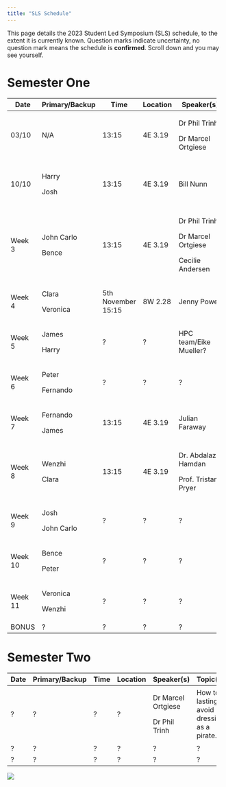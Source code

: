 ```yaml
---
title: "SLS Schedule"
---
```


This page details the 2023 Student Led Symposium (SLS) schedule, to the extent it is currently known. Question marks indicate uncertainty, no question mark means the schedule is **confirmed**. Scroll down and you may see yourself.

# Semester One

+----------+----------------+--------------------+----------+------------------------+--------------------------------+
| Date     | Primary/Backup | Time               | Location | Speaker(s)             | Topic(s)                       |
+==========+================+====================+==========+========================+================================+
| 03/10    | N/A            | 13:15              | 4E 3.19  | Dr Phil Trinh          | Introduction to SLS.           |
|          |                |                    |          |                        |                                |
|          |                |                    |          | Dr Marcel Ortgiese     |                                |
+----------+----------------+--------------------+----------+------------------------+--------------------------------+
| 10/10    | Harry          | 13:15              | 4E 3.19  | Bill Nunn              | Basic Git and GitHub.          |
|          |                |                    |          |                        |                                |
|          | Josh           |                    |          |                        | A website.                     |
+----------+----------------+--------------------+----------+------------------------+--------------------------------+
| Week 3   | John Carlo     | 13:15              | 4E 3.19  | Dr Phil Trinh          | Life as a PhD Student.         |
|          |                |                    |          |                        |                                |
|          | Bence          |                    |          | Dr Marcel Ortgiese     | Software/Literature tools.     |
|          |                |                    |          |                        |                                |
|          |                |                    |          | Cecilie Andersen       | Time Management.               |
+----------+----------------+--------------------+----------+------------------------+--------------------------------+
| Week 4   | Clara          | 5th November 15:15 | 8W 2.28  | Jenny Power            | How to give a good talk        |
|          |                |                    |          |                        |                                |
|          | Veronica       |                    |          |                        |                                |
+----------+----------------+--------------------+----------+------------------------+--------------------------------+
| Week 5   | James          | ?                  | ?        | HPC team/Eike Mueller? | HPC?                           |
|          |                |                    |          |                        |                                |
|          | Harry          |                    |          |                        |                                |
+----------+----------------+--------------------+----------+------------------------+--------------------------------+
| Week 6   | Peter          | ?                  | ?        | ?                      | ?                              |
|          |                |                    |          |                        |                                |
|          | Fernando       |                    |          |                        |                                |
+----------+----------------+--------------------+----------+------------------------+--------------------------------+
| Week 7   | Fernando       | 13:15              | 4E 3.19  | Julian Faraway         | Exploratory data visualisation |
|          |                |                    |          |                        |                                |
|          | James          |                    |          |                        |                                |
+----------+----------------+--------------------+----------+------------------------+--------------------------------+
| Week 8   | Wenzhi         | 13:15              | 4E 3.19  | Dr. Abdalaziz Hamdan   | Firedrake and finite elements  |
|          |                |                    |          |                        |                                |
|          | Clara          |                    |          | Prof. Tristan Pryer    |                                |
+----------+----------------+--------------------+----------+------------------------+--------------------------------+
| Week 9   | Josh           | ?                  | ?        | ?                      | ?                              |
|          |                |                    |          |                        |                                |
|          | John Carlo     |                    |          |                        |                                |
+----------+----------------+--------------------+----------+------------------------+--------------------------------+
| Week 10  | Bence          | ?                  | ?        | ?                      | ?                              |
|          |                |                    |          |                        |                                |
|          | Peter          |                    |          |                        |                                |
+----------+----------------+--------------------+----------+------------------------+--------------------------------+
| Week 11  | Veronica       | ?                  | ?        | ?                      | ?                              |
|          |                |                    |          |                        |                                |
|          | Wenzhi         |                    |          |                        |                                |
+----------+----------------+--------------------+----------+------------------------+--------------------------------+
| BONUS    | ?              | ?                  | ?        | ?                      | ?                              |
+----------+----------------+--------------------+----------+------------------------+--------------------------------+

# Semester Two

+--------+----------------+--------+----------+--------------------+----------------------------------------------+
| Date   | Primary/Backup | Time   | Location | Speaker(s)         | Topic(s)                                     |
+========+================+========+==========+====================+==============================================+
| ?      | ?              | ?      | ?        | Dr Marcel Ortgiese | How to lastingly avoid dressing as a pirate. |
|        |                |        |          |                    |                                              |
|        |                |        |          | Dr Phil Trinh      |                                              |
+--------+----------------+--------+----------+--------------------+----------------------------------------------+
| ?      | ?              | ?      | ?        | ?                  | ?                                            |
+--------+----------------+--------+----------+--------------------+----------------------------------------------+
| ?      | ?              | ?      | ?        | ?                  | ?                                            |
+--------+----------------+--------+----------+--------------------+----------------------------------------------+

![](cohort11.jpg)
